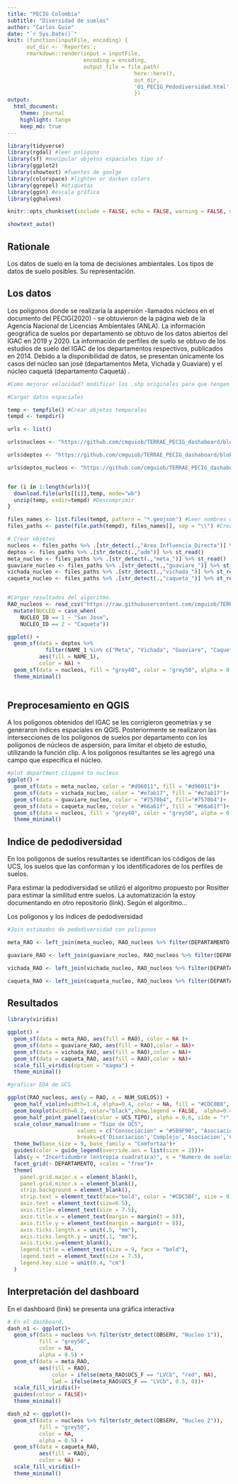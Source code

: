 ```yaml
---
title: "PECIG Colombia"
subtitle: "Diversidad de suelos"
author: "Carlos Guio"
date: "`r Sys.Date()`"
knit: (function(inputFile, encoding) { 
      out_dir <- 'Reportes';
      rmarkdown::render(input = inputFile,
                        encoding = encoding, 
                        output_file = file.path(
                                        here::here(), 
                                        out_dir, 
                                        '01_PECIG_Pedodiversidad.html'))
                                        })
output:
  html_document:
    theme: journal
    highlight: tango
    keep_md: true
---
```



```r

library(tidyverse)
library(rgdal) #leer polígono
library(sf) #manipular objetos espaciales tipo sf
library(ggplot2)
library(showtext) #fuentes de goolge
library(colorspace) #lighten or darken colors
library(ggrepel) #etiquetas 
library(ggsn) #escala gráfica
library(gghalves)

knitr::opts_chunk$set(include = FALSE, echo = FALSE, warning = FALSE, message = FALSE, fig.align="center", fig.showtext = TRUE, fig.retina = 1, dpi = 300, out.width = "70%")

showtext_auto()

```

## Rationale

Los datos de suelo en la toma de decisiones ambientales. Los tipos de datos de suelo posibles. Su representación.

## Los datos

Los polígonos donde se realizaría la aspersión -llamados núcleos en el documento del PECIG(2020) - se obtuvieron de la página web de la Agencia Nacional de Licencias Ambientales (ANLA). La información geográfica de suelos por departamento se obtuvo de los datos abiertos del IGAC en 2019 y 2020. La información de perfiles de suelo se obtuvo de los estudios de suelo del IGAC de los departamentos respectivos, publicados en 2014. Debido a la disponibilidad de datos, se presentan únicamente los casos del núcleo san josé (departamentos Meta, Vichada y Guaviare) y el núcleo caquetá (departamento Caquetá) .


```r

#Como mejorar velocidad? modificar los .shp originales para que tengan tablas de atributos solo con los campos necesarios.

#Cargar datos espaciales

temp <- tempfile() #Crear objetos temporales
tempd <- tempdir()

urls <- list()

urls$nucleos <- "https://github.com/cmguiob/TERRAE_PECIG_dashaboard/blob/main/Datos_SIG/Area_Influencia_Directa_19022020.zip?raw=true"

urls$deptos <- "https://github.com/cmguiob/TERRAE_PECIG_dashaboard/blob/main/Datos_SIG/DIVA_adm_colombia.zip?raw=true"

urls$deptos_nucleos <- "https://github.com/cmguiob/TERRAE_PECIG_dashaboard/blob/main/Datos_SIG/Suelos_Departamentos_Nucleos_1_2.zip?raw=true"


for (i in 1:length(urls)){
  download.file(urls[[i]],temp, mode="wb")
  unzip(temp, exdir=tempd) #Descomprimir
}

files_names <- list.files(tempd, pattern = "*.geojson") #Leer nombres de archivos
files_paths <- paste(file.path(tempd), files_names[], sep = "\\") #Crear rutas

# Crear objetos
nucleos <- files_paths %>% .[str_detect(.,"Area_Influencia_Directa")] %>% st_read()
deptos <- files_paths %>% .[str_detect(.,"adm")] %>% st_read()
meta_nucleo <- files_paths %>% .[str_detect(.,"meta_")] %>% st_read()
guaviare_nucleo <- files_paths %>% .[str_detect(.,"guaviare_")] %>% st_read()
vichada_nucleo <- files_paths %>% .[str_detect(.,"vichada_")] %>% st_read()
caqueta_nucleo <- files_paths %>% .[str_detect(.,"caqueta_")] %>% st_read()


#Cargar resultados del algoritmo.
RAO_nucleos <- read_csv("https://raw.githubusercontent.com/cmguiob/TERRAE_PECIG_dashaboard/main/Resultados/Pedodiversidad_RAO_nucleos_1_2.csv") %>%
  mutate(NUCLEO = case_when(
    NUCLEO_ID == 1 ~ "San Jose",
    NUCLEO_ID == 2 ~ "Caqueta"))


```


```r

ggplot() + 
  geom_sf(data = deptos %>% 
            filter(NAME_1 %in% c("Meta", "Vichada", "Guaviare", "Caquetá")),
          aes(fill = NAME_1),
          color = NA) +
  geom_sf(data = nucleos, fill = "grey40", color = "grey50", alpha = 0.4)+
  theme_minimal()
  
```
## Preprocesamiento en QGIS

A los polígonos obtenidos del IGAC se les corrigieron geometrías y se generaron índices espaciales en QGIS. Posteriormente se realizaron las intersecciones de los polígonos de suelos por departamento con los polígonos de núcleos de aspersión, para limitar el objeto de estudio, utilizando la función clip. A los polígonos resultantes se les agregó una campo que especifíca el núcleo.

```r

#plot department clipped to nucleos
ggplot() + 
  geom_sf(data = meta_nucleo, color = "#d96011", fill = "#d96011")+
  geom_sf(data = vichada_nucleo, color = "#e7ab17", fill = "#e7ab17")+
  geom_sf(data = guaviare_nucleo, color = "#7570b4", fill="#7570b4")+
  geom_sf(data = caqueta_nucleo, color = "#66a61f", fill = "#66a61f")+
  geom_sf(data = nucleos, fill = "grey40", color = "grey50", alpha = 0.4)+
  theme_minimal()
```

## Indice de pedodiversidad

En los polígonos de suelos resultantes se identifican los códigos de las UCS, los suelos que las conforman y los identificadores de los perfiles de suelos. 

Para estimar la pedodiversidad se utilizó el algoritmo propuesto por Rositter para estimar la similitud entre suelos. La automatización la estoy documentando en otro repositorio (link). Según el algorítmo...

Los polígonos y los índices de pedodiversidad


```r

#Join estimados de pedodiversidad con poligonos

meta_RAO <- left_join(meta_nucleo, RAO_nucleos %>% filter(DEPARTAMENTO == "Meta"), by = c("UCS_F", "DEPARTAMENTO", "NUCLEO"))

guaviare_RAO <- left_join(guaviare_nucleo, RAO_nucleos %>% filter(DEPARTAMENTO == "Guaviare"), by = c("UCS_F", "DEPARTAMENTO", "NUCLEO"))

vichada_RAO <- left_join(vichada_nucleo, RAO_nucleos %>% filter(DEPARTAMENTO == "Vichada"), by = c("UCS_F", "DEPARTAMENTO", "NUCLEO"))

caqueta_RAO <- left_join(caqueta_nucleo, RAO_nucleos %>% filter(DEPARTAMENTO == "Caqueta"), by = c("UCS_F", "DEPARTAMENTO", "NUCLEO"))

```

## Resultados



```r
library(viridis)

ggplot() +
  geom_sf(data = meta_RAO, aes(fill = RAO), color = NA )+
  geom_sf(data = guaviare_RAO, aes(fill = RAO),color = NA)+
  geom_sf(data = vichada_RAO, aes(fill = RAO),color = NA)+
  geom_sf(data = caqueta_RAO, aes(fill = RAO),color = NA)+
  scale_fill_viridis(option = "magma") + 
  theme_minimal()

```



```r

#graficar EDA de UCS

ggplot(RAO_nucleos, aes(y = RAO, x = NUM_SUELOS)) +
  geom_half_violin(width=1.4, alpha=0.4, color = NA, fill = "#CDC0B0", trim = FALSE, side = "l")+
  geom_boxplot(width=0.2, color="black",show.legend = FALSE,  alpha=0.4, lwd=0.2, outlier.size = 0.001)+
  geom_half_point_panel(aes(color = UCS_TIPO), alpha = 0.6, side = "r", range_scale = 0.1, size = 0.4, transformation = position_jitter())+
  scale_colour_manual(name = "Tipo de UCS", 
                      values = c("Consociacion" = "#5B9F90", "Asociacion" = "#B6B800","Complejo" = "#F0C73B",  "Disociacion" = "#E96149"),
                      breaks=c('Disociacion','Complejo','Asociacion','Consociacion'))+
  theme_bw(base_size = 9, base_family = "Comfortaa")+
  guides(color = guide_legend(override.aes = list(size = 2)))+
  labs(y = "Incertidumbre (entropía cuadratica)", x = "Numero de suelos reportados por UCS")+
  facet_grid(~ DEPARTAMENTO, scales = "free")+
  theme(
    panel.grid.major.x = element_blank(),
    panel.grid.minor.x = element_blank(),
    strip.background = element_blank(),
    strip.text = element_text(face="bold", color = "#CDC5BF", size = 9),
    axis.text = element_text(size=6.5),
    axis.title= element_text(size = 7.5),
    axis.title.x = element_text(margin = margin(t = 8)),
    axis.title.y = element_text(margin = margin(r = 8)),
    axis.ticks.length.x = unit(.5, "mm"),
    axis.ticks.length.y = unit(.1, "mm"),
    axis.ticks.y=element_blank(),
    legend.title = element_text(size = 9, face = "bold"),
    legend.text = element_text(size = 7.5),
    legend.key.size = unit(0.4, "cm")
  )

```

## Interpretación del dashboard

En el dashboard (link) se presenta una gráfica interactiva 

```r

# En el dashboard, 
dash_n1 <- ggplot()+
  geom_sf(data = nucleos %>% filter(str_detect(OBSERV, "Nucleo 1")), 
          fill = "grey50", 
          color = NA, 
          alpha = 0.5) +
  geom_sf(data = meta_RAO, 
          aes(fill = RAO), 
              color = ifelse(meta_RAO$UCS_F == "LVCb", "red", NA),
              lwd = ifelse(meta_RAO$UCS_F == "LVCb", 0.5, 0))+
  scale_fill_viridis()+
  guides(colour = FALSE)+
  theme_minimal()

dash_n2 <- ggplot()+
  geom_sf(data = nucleos %>% filter(str_detect(OBSERV, "Nucleo 2")), 
          fill = "grey50", 
          color = NA, 
          alpha = 0.5) +
  geom_sf(data = caqueta_RAO, 
          aes(fill = RAO), 
          color = NA) +
  scale_fill_viridis()+
  theme_minimal()


```


